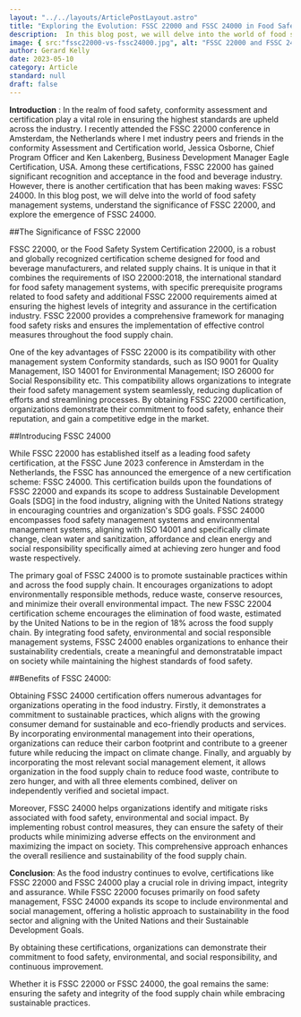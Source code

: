 ```yaml
---
layout: "../../layouts/ArticlePostLayout.astro"
title: "Exploring the Evolution: FSSC 22000 and FSSC 24000 in Food Safety"
description:  In this blog post, we will delve into the world of food safety management systems, understand the significance of FSSC 22000, and explore the emergence of FSSC 24000.
image: { src:"fssc22000-vs-fssc24000.jpg", alt: "FSSC 22000 and FSSC 24000 in Food Safety" }
author: Gerard Kelly
date: 2023-05-10
category: Article
standard: null
draft: false
---
```

**Introduction** : In the realm of food safety, conformity assessment and certification play a vital role in ensuring the highest standards are upheld across the industry. I recently attended the FSSC 22000 conference in Amsterdam, the Netherlands where I met industry peers and friends in the conformity Assessment and Certification world, Jessica Osborne, Chief Program Officer and Ken Lakenberg, Business Development Manager Eagle Certification, USA. Among these certifications, FSSC 22000 has gained significant recognition and acceptance in the food and beverage industry. However, there is another certification that has been making waves: FSSC 24000. In this blog post, we will delve into the world of food safety management systems, understand the significance of FSSC 22000, and explore the emergence of FSSC 24000. 

  

##The Significance of FSSC 22000 

FSSC 22000, or the Food Safety System Certification 22000, is a robust and globally recognized certification scheme designed for food and beverage manufacturers, and related supply chains. It is unique in that it combines the requirements of ISO 22000:2018, the international standard for food safety management systems, with specific prerequisite programs related to food safety and additional FSSC 22000 requirements aimed at ensuring the highest levels of integrity and assurance in the certification industry. FSSC 22000 provides a comprehensive framework for managing food safety risks and ensures the implementation of effective control measures throughout the food supply chain. 

One of the key advantages of FSSC 22000 is its compatibility with other management system Conformity standards, such as ISO 9001 for Quality Management, ISO 14001 for Environmental Management; ISO 26000 for Social Responsibility etc. This compatibility allows organizations to integrate their food safety management system seamlessly, reducing duplication of efforts and streamlining processes. By obtaining FSSC 22000 certification, organizations demonstrate their commitment to food safety, enhance their reputation, and gain a competitive edge in the market. 

##Introducing FSSC 24000 

 While FSSC 22000 has established itself as a leading food safety certification, at the FSSC June 2023 conference in Amsterdam in the Netherlands, the FSSC has announced the emergence of a new certification scheme: FSSC 24000. This certification builds upon the foundations of FSSC 22000 and expands its scope to address Sustainable Development Goals [SDG] in the food industry, aligning with the United Nations strategy in encouraging countries and organization's SDG goals. FSSC 24000 encompasses food safety management systems and environmental management systems, aligning with ISO 14001 and specifically climate change, clean water and sanitization, affordance and clean energy and social responsibility specifically aimed at achieving zero hunger and food waste respectively. 

  

The primary goal of FSSC 24000 is to promote sustainable practices within and across the food supply chain. It encourages organizations to adopt environmentally responsible methods, reduce waste, conserve resources, and minimize their overall environmental impact. The new FSSC 22004 certification scheme encourages the elimination of food waste, estimated by the United Nations to be in the region of 18% across the food supply chain. By integrating food safety, environmental and social responsible management systems, FSSC 24000 enables organizations to enhance their sustainability credentials, create a meaningful and demonstratable impact on society while maintaining the highest standards of food safety. 

 

##Benefits of FSSC 24000: 

Obtaining FSSC 24000 certification offers numerous advantages for organizations operating in the food industry. Firstly, it demonstrates a commitment to sustainable practices, which aligns with the growing consumer demand for sustainable and eco-friendly products and services. By incorporating environmental management into their operations, organizations can reduce their carbon footprint and contribute to a greener future while reducing the impact on climate change. Finally, and arguably by incorporating the most relevant social management element, it allows organization in the food supply chain to reduce food waste, contribute to zero hunger, and with all three elements combined, deliver on independently verified and societal impact. 

Moreover, FSSC 24000 helps organizations identify and mitigate risks associated with food safety, environmental and social impact. By implementing robust control measures, they can ensure the safety of their products while minimizing adverse effects on the environment and maximizing the impact on society. This comprehensive approach enhances the overall resilience and sustainability of the food supply chain. 

  

**Conclusion**: As the food industry continues to evolve, certifications like FSSC 22000 and FSSC 24000 play a crucial role in driving impact, integrity and assurance. While FSSC 22000 focuses primarily on food safety management, FSSC 24000 expands its scope to include environmental and social management, offering a holistic approach to sustainability in the food sector and aligning with the United Nations and their Sustainable Development Goals. 

By obtaining these certifications, organizations can demonstrate their commitment to food safety, environmental, and social responsibility, and continuous improvement. 

Whether it is FSSC 22000 or FSSC 24000, the goal remains the same: ensuring the safety and integrity of the food supply chain while embracing sustainable practices. 